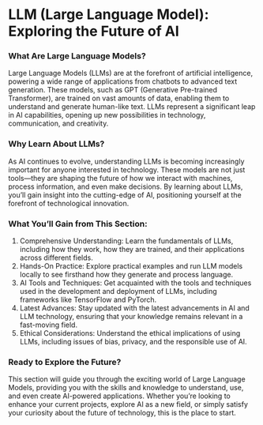 
# LLM (Large Language Model): Exploring the Future of AI
### What Are Large Language Models?

Large Language Models (LLMs) are at the forefront of artificial intelligence, powering a wide range of applications from chatbots to advanced text generation. These models, such as GPT (Generative Pre-trained Transformer), are trained on vast amounts of data, enabling them to understand and generate human-like text. LLMs represent a significant leap in AI capabilities, opening up new possibilities in technology, communication, and creativity.

### Why Learn About LLMs?

As AI continues to evolve, understanding LLMs is becoming increasingly important for anyone interested in technology. These models are not just tools—they are shaping the future of how we interact with machines, process information, and even make decisions. By learning about LLMs, you’ll gain insight into the cutting-edge of AI, positioning yourself at the forefront of technological innovation.

### What You’ll Gain from This Section:

1. Comprehensive Understanding: Learn the fundamentals of LLMs, including how they work, how they are trained, and their applications across different fields.
2. Hands-On Practice: Explore practical examples and run LLM models locally to see firsthand how they generate and process language.
3. AI Tools and Techniques: Get acquainted with the tools and techniques used in the development and deployment of LLMs, including frameworks like TensorFlow and PyTorch.
4. Latest Advances: Stay updated with the latest advancements in AI and LLM technology, ensuring that your knowledge remains relevant in a fast-moving field.
5. Ethical Considerations: Understand the ethical implications of using LLMs, including issues of bias, privacy, and the responsible use of AI.

### Ready to Explore the Future?

This section will guide you through the exciting world of Large Language Models, providing you with the skills and knowledge to understand, use, and even create AI-powered applications. Whether you’re looking to enhance your current projects, explore AI as a new field, or simply satisfy your curiosity about the future of technology, this is the place to start.

<Cards>
  <Card title="🔐 Ollama" href="/llm/ollama" />
  <Card title="🔐 GPT4All" href="/llm/gpt4all" />
</Cards>